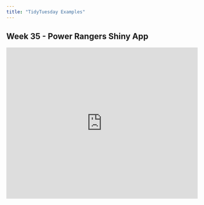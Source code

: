 ```yaml
---
title: "TidyTuesday Examples"
---
```



## Week 35 - Power Rangers Shiny App

```{=html}
 <iframe id="tt342024" src="https://tudelft-rcafe.shinyapps.io/tidytuesday-20240826/" style="border: none; width: 100%; height: 400px" frameborder="0" data-external="1"></iframe>
```

<!-- ```{r} -->
<!-- #| echo: false -->
<!-- knitr::include_url({"https://tudelft-rcafe.shinyapps.io/tidytuesday-20240826/"}) -->
<!-- ``` -->